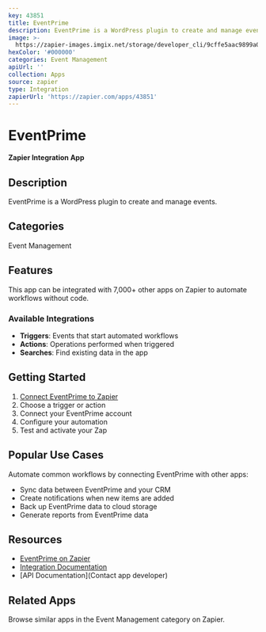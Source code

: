 ```yaml
---
key: 43851
title: EventPrime
description: EventPrime is a WordPress plugin to create and manage events.
image: >-
  https://zapier-images.imgix.net/storage/developer_cli/9cffe5aac9899a09acd5da22925cb0e6_4.png?auto=format%2Ccompress&ixlib=python-3.0.0&q=50
hexColor: '#000000'
categories: Event Management
apiUrl: ''
collection: Apps
source: zapier
type: Integration
zapierUrl: 'https://zapier.com/apps/43851'
---
```

# EventPrime

**Zapier Integration App**

## Description

EventPrime is a WordPress plugin to create and manage events.

## Categories

Event Management

## Features

This app can be integrated with 7,000+ other apps on Zapier to automate workflows without code.

### Available Integrations

- **Triggers**: Events that start automated workflows
- **Actions**: Operations performed when triggered
- **Searches**: Find existing data in the app

## Getting Started

1. [Connect EventPrime to Zapier](https://zapier.com/apps/43851)
2. Choose a trigger or action
3. Connect your EventPrime account
4. Configure your automation
5. Test and activate your Zap

## Popular Use Cases

Automate common workflows by connecting EventPrime with other apps:

- Sync data between EventPrime and your CRM
- Create notifications when new items are added
- Back up EventPrime data to cloud storage
- Generate reports from EventPrime data

## Resources

- [EventPrime on Zapier](https://zapier.com/apps/43851)
- [Integration Documentation](https://zapier.com/apps/43851/integrations)
- [API Documentation](Contact app developer)

## Related Apps

Browse similar apps in the Event Management category on Zapier.
